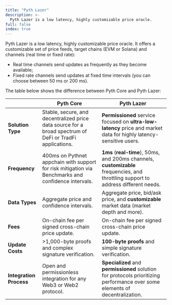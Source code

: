 ```yaml
---
title: "Pyth Lazer"
description: >-
  Pyth Lazer is a low latency, highly customizable price oracle.
full: false
index: true
---
```


Pyth Lazer is a low latency, highly customizable price oracle.
It offers a customizable set of price feeds, target chains (EVM or Solana) and channels (real time or fixed rate):

- Real time channels send updates as frequently as they become available;
- Fixed rate channels send updates at fixed time intervals (you can choose between 50 ms or 200 ms).

The table below shows the difference between Pyth Core and Pyth Lazer:

|                         | **Pyth Core**                                                                                            | **Pyth Lazer**                                                                                                                      |
| ----------------------- | -------------------------------------------------------------------------------------------------------- | ----------------------------------------------------------------------------------------------------------------------------------- |
| **Solution Type**       | Stable, secure, and decentralized price data source for a broad spectrum of DeFi or TradFi applications. | **Permissioned** service focused on **ultra-low-latency** price and market data for highly latency-sensitive users.                 |
| **Frequency**           | 400ms on Pythnet appchain with support for risk mitigation via Benchmarks and confidence intervals.      | **1ms** (**real-time**), 50ms, and 200ms channels, **customizable** frequencies, and throttling support to address different needs. |
| **Data Types**          | Aggregate price and confidence intervals.                                                                | Aggregate price, bid/ask price, and **customizable** market data (market depth and more).                                           |
| **Fees**                | On-chain fee per signed cross-chain price update.                                                        | On-chain fee per signed cross-chain price update.                                                                                   |
| **Update Costs**        | >1,000-byte proofs and complex signature verification.                                                   | **100-byte proofs** and simple signature verification.                                                                              |
| **Integration Process** | Open and permissionless integration for any Web3 or Web2 protocol.                                       | **Specialized** and **permissioned** solution for protocols prioritizing performance over some elements of decentralization.        |
